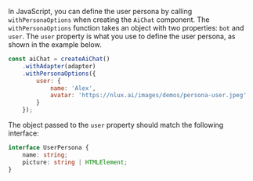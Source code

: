 In JavaScript, you can define the user persona by calling `withPersonaOptions` when creating the `AiChat` component.
The `withPersonaOptions` function takes an object with two properties: `bot` and `user`. The `user` property is
what you use to define the user persona, as shown in the example below.

```javascript
const aiChat = createAiChat()
    .withAdapter(adapter)
    .withPersonaOptions({
        user: {
            name: 'Alex',
            avatar: 'https://nlux.ai/images/demos/persona-user.jpeg'
        }
    });
```

The object passed to the `user` property should match the following interface:

```typescript
interface UserPersona {
    name: string;
    picture: string | HTMLElement;
}
```
